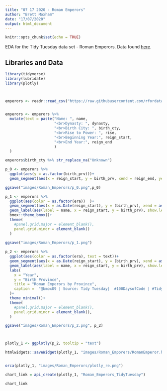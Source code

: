 ```yaml
---
title: "07 17 2020 - Roman Emperors"
author: "Brett Moxham"
date: "17/07/2020"
output: html_document
---
```


```r
knitr::opts_chunk$set(echo = TRUE)
```

EDA for the Tidy Tuesday data set - Roman Emperors. Data found [here](https://github.com/rfordatascience/tidytuesday/tree/master/data/2019/2019-08-13).



## Libraries and Data

```r
library(tidyverse)
library(lubridate)
library(plotly)



emperors <- readr::read_csv("https://raw.githubusercontent.com/rfordatascience/tidytuesday/master/data/2019/2019-08-13/emperors.csv")


emperors <- emperors %>% 
  mutate(text = paste("Name: ", name,
                      "<br>Dynasty: ", dynasty,
                      "<br>Birth City: ", birth_cty,
                      "<br>Rise to Power: ", rise,
                      "<br>Beginning Year:", reign_start,
                      "<br>End Year:", reign_end
                      )
  )

emperors$birth_cty %>% str_replace_na("Unknown")
```


```r

p_0 <- emperors %>%
  ggplot(aes(y = as.factor(birth_prv)))+
  geom_segment(aes(x = reign_start, y = birth_prv, xend = reign_end, yend = birth_prv))

ggsave("images/Roman_Emperors/p_0.png",p_0)

```

```r

p_1 <- emperors %>% 
  ggplot(aes(color = as.factor(era))  )+
  geom_segment(aes(x = as.Date(reign_start), y = (birth_prv), xend = as.Date(reign_end), yend = (birth_prv), size =4), show.legend = F)+
  geom_label(aes(label = name, x = reign_start, y = birth_prv), show.legend = F)+
  bmox::theme_bmox()+
  theme(
    #panel.grid.major = element_blank(),
    panel.grid.minor = element_blank()
  )
  
ggsave("images/Roman_Emperors/p_1.png")

```


```r

p_2 <- emperors %>% 
  ggplot(aes(color = as.factor(era), text = text))+
  geom_segment(aes(x = as.Date(reign_start), y = (birth_prv), xend = as.Date(reign_end), yend = (birth_prv), size =4), show.legend = F)+
  geom_label(aes(label = name, x = reign_start, y = birth_prv), show.legend = F)+
  labs(
    x = "Year",
    y = "Birth Province",
    title = "Roman Emperors by Province", 
    caption =  "@bmoxO9 | Source: Tidy Tuesday|  #100DaysofCode | #TidyTuesday"
  )+
  theme_minimal()+
  theme(
    #panel.grid.major = element_blank(),
    panel.grid.minor = element_blank(),
  )

ggsave("images/Roman_Emperors/p_2.png", p_2)



plotly_1 <- ggplotly(p_2, tooltip = "text")

htmlwidgets::saveWidget(plotly_1, "images/Roman_Emporers/RomanEmperor.html")


orca(plotly_1, "images/Roman_Emperors/plotly_re.png")

chart_link = api_create(plotly_1, "Roman_Emperors_TidyTuesday")

chart_link

```




